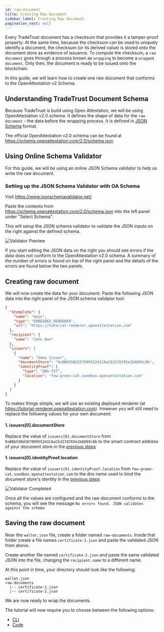 ```yaml
---
id: raw-document
title: Creating Raw Document
sidebar_label: Creating Raw Document
pagination_next: null
---
```



<Flow />

Every TradeTrust document has a checksum that provides it a tamper-proof property. At the same time, because the checksum can be used to uniquely identify a document, the checksum (or its derived value) is stored onto the document store as evidence of issuance. To compute the checksum, a `raw document` goes through a process known as `wrapping` to become a `wrapped document`. Only then, the document is ready to be issued onto the blockchain.

In this guide, we will learn how to create one raw document that conforms to the OpenAttestation v2 Schema.

## Understanding TradeTrust Document Schema

Because TradeTrust is build using Open Attestation, we will be using OpenAttestation v2.0 schema. It defines the shape of data for the `raw document` - the data before the wrapping process. It is defined in [JSON Schema](https://json-schema.org/) format.

The official OpenAttestation v2.0 schema can be found at https://schema.openattestation.com/2.0/schema.json

## Using Online Schema Validator

For this guide, we will be using an online JSON Schema validator to help us write the raw document.

### Setting up the JSON Schema Validator with OA Schema

Visit https://www.jsonschemavalidator.net/

Paste the contents from https://schema.openattestation.com/2.0/schema.json into the left panel under "Select Schema".

This will setup the JSON schema validator to validate the JSON inputs on the right against the defined schema.

![Validator Preview](/docs/tutorial/verifiable-documents/ethereum/document-data/validator-preview.png)

If you start editing the JSON data on the right you should see errors if the data does not conform to the OpenAttestation v2.0 schema. A summary of the number of errors is found on top of the right panel and the details of the errors are found below the two panels.

## Creating raw document

We will now create the data for your document. Paste the following JSON data into the right panel of the JSON schema validator tool:

```json
{
  "$template": {
    "name": "main",
    "type": "EMBEDDED_RENDERER",
    "url": "https://tutorial-renderer.openattestation.com"
  },
  "recipient": {
    "name": "John Doe"
  },
  "issuers": [
    {
      "name": "Demo Issuer",
      "documentStore": "0xBBb55Bd1D709955241CAaCb327A765e2b6D69c8b",
      "identityProof": {
        "type": "DNS-TXT",
        "location": "few-green-cat.sandbox.openattestation.com"
      }
    }
  ]
}
```

To makes things simple, we will use an existing deployed renderer (at https://tutorial-renderer.openattestation.com). However you will still need to replace the following values for your own document:

#### 1. issuers[0].documentStore

Replace the value of `issuers[0].documentStore` from `0xBBb55Bd1D709955241CAaCb327A765e2b6D69c8b` to the smart contract address of your document store in the [previous steps](/docs/4.x/tutorial/verifiable-documents/advanced/document-store/deploying-document-store/document-store-cli)

#### 1. issuers[0].identityProof.location

Replace the value of `issuers[0].identityProof.location` from `few-green-cat.sandbox.openattestation.com` to the dns name used to bind the document store's identity in the [previous steps](/docs/4.x/tutorial/verifiable-documents/advanced/document-store/configuring-dns)

![Validator Completed](/docs/tutorial/verifiable-documents/ethereum/document-data/validator-completed.png)

Once all the values are configured and the raw document conforms to the schema, you will see the message `No errors found. JSON validates against the schema`

## Saving the raw document

Near the `wallet.json` file, create a folder named `raw-documents`. Inside that folder create a file names `certificate-1.json` and paste the validated JSON from above.

Create another file named `certificate-2.json` and paste the same validated JSON into the file, changing the `recipient.name` to a different name.

At this point in time, your directory should look like the following:

```text
wallet.json
raw-documents
  |-- certificate-1.json
  |-- certificate-2.json
```

We are now ready to wrap the documents.

The tutorial will now require you to choose between the following options:

- [CLI](/docs/4.x/tutorial/verifiable-documents/advanced/document-store/wrapping-document/wrapping-document-cli)
- [Code](/docs/4.x/tutorial/verifiable-documents/advanced/document-store/wrapping-document/wrapping-document-code)

<Flow />
